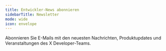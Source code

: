 ```yaml
---
title: Entwickler-News abonnieren
sidebarTitle: Newsletter
mode: wide
icon: envelope
---
```



Abonnieren Sie E-Mails mit den neuesten Nachrichten, Produktupdates und Veranstaltungen des X Developer-Teams.

<Form src="https://developer.x.com/en/embedded-xdev-news-subscription" />
